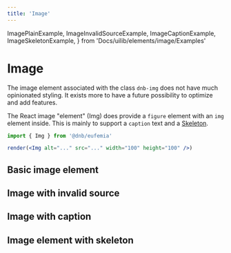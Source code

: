 ```yaml
---
title: 'Image'
---
```


  ImagePlainExample,
  ImageInvalidSourceExample,
  ImageCaptionExample,
  ImageSkeletonExample,
} from 'Docs/uilib/elements/image/Examples'

# Image

The image element associated with the class `dnb-img` does not have much opinionated styling. It exists more to have a future possibility to optimize and add features.

The React image "element" (Img) does provide a `figure` element with an `img` element inside. This is mainly to support a `caption` text and a [Skeleton](/uilib/components/skeleton).

```jsx
import { Img } from '@dnb/eufemia'

render(<Img alt="..." src="..." width="100" height="100" />)
```

## Basic image element

<ImagePlainExample />

## Image with invalid source

<ImageInvalidSourceExample />

## Image with caption

<ImageCaptionExample />

## Image element with skeleton

<ImageSkeletonExample />
